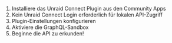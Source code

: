1. Installiere das Unraid Connect Plugin aus den Community Apps
2. Kein Unraid Connect Login erforderlich für lokalen API-Zugriff
3. Plugin-Einstellungen konfigurieren
4. Aktiviere die GraphQL-Sandbox
5. Beginne die API zu erkunden!
